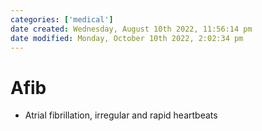 ```yaml
---
categories: ['medical']
date created: Wednesday, August 10th 2022, 11:56:14 pm
date modified: Monday, October 10th 2022, 2:02:34 pm
---
```


# Afib
- Atrial fibrillation, irregular and rapid heartbeats



